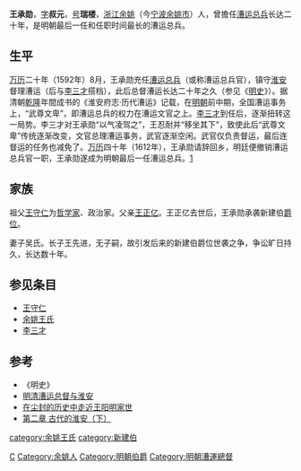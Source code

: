{{Otheruses|other=名为王叔元的其他人物|王叔元}}

'''王承勋'''，[[表字|字]]'''叔元'''，[[号|号]]'''瑞楼'''，[[浙江|浙江]][[余姚|余姚]]（今[[宁波|宁波]][[余姚市|余姚市]]）人，曾擔任[[漕运总督|漕运总兵]]长达二十年，是明朝最后一任和任职时间最长的漕运总兵。

== 生平 ==
[[万历|万历]]二十年（1592年）8月，王承勋充任[[漕运总督|漕运总兵]]（或称漕运总兵官），镇守[[淮安|淮安]]督理漕运（后与[[李三才|李三才]]搭档），此后总督漕运长达二十年之久（参见《[[明史|明史]]》）。据清朝[[乾隆|乾隆]]年間成书的《淮安府志·历代漕运》记载，在[[明朝|明朝]]前中期，全国漕运事务上，“武尊文卑”，即漕运总兵的权力在漕运文官之上。[[李三才|李三才]]到任后，逐渐扭转这一局势。李三才对王承勋“以气凌驾之”，王忍耐并“移坐其下”，致使此后“武尊文卑”传统逐渐改变，文官总理漕运事务，武官逐渐空闲。武官仅负责督运，最后连督运的任务也减免了。[[万历|万历]]四十年（1612年），王承勋请辞回乡，明廷便撤销漕运总兵官一职，王承勋遂成为明朝最后一任漕运总兵。[https://web.archive.org/web/20160305012625/http://szb.huaian.gov.cn/szb/jsp/content/content.jsp?articleId=50379]

== 家族 ==
祖父[[王守仁|王守仁]]为[[哲学家|哲学家]]、政治家。父亲[[王正亿|王正亿]]。王正亿去世后，王承勋承袭新建伯[[爵位|爵位]]。

妻子吴氏。长子王先进，无子嗣，故引发后来的新建伯爵位世袭之争，争讼旷日持久，长达数十年。

==参见条目==
* [[王守仁|王守仁]]
* [[余姚王氏|余姚王氏]]
* [[李三才|李三才]]

==参考==
*《明史》
* [https://web.archive.org/web/20160305012625/http://szb.huaian.gov.cn/szb/jsp/content/content.jsp?articleId=50379 明清漕运总督与淮安] 
* [http://www.yynews.com.cn/gb/node2/whty/userobject1ai40145.html 在尘封的历史中走近王阳明家世]{{dead link|date=2018年3月 |bot=InternetArchiveBot |fix-attempted=yes }}
* [http://www.czzx.gov.cn/Lishi/Print.asp?ArticleID=763&Page=4 第二章 古代的淮安（下）]{{Dead link|date=2019年4月 |bot=InternetArchiveBot |fix-attempted=yes }}

{{王阳明}}

{{Authority control}}

{{DEFAULTSORT:Wang王}}
[[Category:王姓|C]]
[[Category:余姚人|Category:余姚人]]
[[category:余姚王氏|category:余姚王氏]]
[[category:新建伯|category:新建伯]]
[[Category:明朝伯爵|Category:明朝伯爵]]
[[Category:明朝漕運總督|Category:明朝漕運總督]]